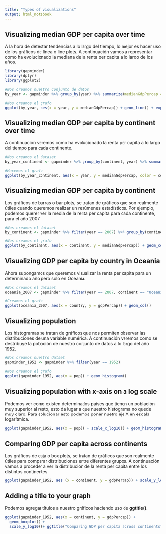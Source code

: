 ```yaml
---
title: "Types of visualizations"
output: html_notebook
---
```

## Visualizing median GDP per capita over time

A la hora de detectar tendencias a lo largo del tiempo, lo mejor es hacer uso de los gráficos de línea o line plots. A continuación vamos a representar como ha evolucionado la mediana de la renta per capita a lo largo de los años.

```r
library(gapminder)
library(dplyr)
library(ggplot2)

#Nos creamos nuestro conjunto de datos
by_year <- gapminder %>% group_by(year) %>% summarize(medianGdpPercap = median(gdpPercap))

#Nos creamos el grafo 
ggplot(by_year, aes(x = year, y = medianGdpPercap)) + geom_line() + expand_limits(y = 0)
```

## Visualizing median GDP per capita by continent over time

A continuación veremos como ha evolucionado la renta per capita a lo largo del tiempo para cada continente.

```r
#Nos creamos el dataset
by_year_continent <- gapminder %>% group_by(continent, year) %>% summarize(medianGdpPercap = median(gdpPercap))

#Hacemos el grafo 
ggplot(by_year_continent, aes(x = year, y = medianGdpPercap, color = continent)) + geom_line() + expand_limits(y = 0)
```

## Visualizing median GDP per capita by continent

Los gráficos de barras o bar plots, se tratan de gráficos que son realmente útiles cuando queremos realizar un resúmenes estadísticos. Por ejemplo, podemos querer ver la media de la renta per capita para cada continente, para el año 2007

```r
#Nos creamos el dataset
by_continent <- gapminder %>% filter(year == 2007) %>% group_by(continent) %>% summarize(medianGdpPercap = median(gdpPercap))

#Nos creamos el grafo 
ggplot(by_continent, aes(x = continent, y = medianGdpPercap)) + geom_col()
```

## Visualizing GDP per capita by country in Oceania

Ahora supongamos que queremos visualizar la renta per capita para un determinado año pero solo en Oceanía.

```r
#Nos creamos el dataset
oceania_2007 <- gapminder %>% filter(year == 2007, continent == "Oceania")

#Creamos el grafo 
ggplot(oceania_2007, aes(x = country, y = gdpPercap)) + geom_col()
```

## Visualizing population

Los histogramas se tratan de gráficos que nos permiten observar las distribuciones de una variable numérica. A continuación veremos como se destribuye la pobación de nuestro conjunto de datos a lo largo del año 1952.

```r
#Nos creamos nuestro datset
gapminder_1952 <- gapminder %>% filter(year == 1952)

#Nos creamos el grafo 
ggplot(gapminder_1952, aes(x = pop)) + geom_histogram()
```

## Visualizing population with x-axis on a log scale

Podemos ver como existen determinados países que tienen un población muy superior al resto, esto da lugar a que nuestro histograma no quede muy claro. Para solucionar esto podemos poner nuetro eje X en escala logarítmica.

```r
ggplot(gapminder_1952, aes(x = pop)) + scale_x_log10() + geom_histogram(bins = 30)
```

## Comparing GDP per capita across continents

Los gráficos de caja o box plots, se tratan de gráficos que son realmente útiles para comparar distribuciones entre diferentes grupos. A continuación vamos a proceder a ver la distribución de la renta per capita entre los distintos continentes

```r
ggplot(gapminder_1952, aes (x = continent, y = gdpPercap)) + scale_y_log10() + geom_boxplot()
```

## Adding a title to your graph

Podemos agregar títulos a nuestro gráficos haciendo uso de **ggtitle()**.

```r
ggplot(gapminder_1952, aes(x = continent, y = gdpPercap)) +
  geom_boxplot() +
  scale_y_log10()+ ggtitle("Comparing GDP per capita across continents")
```

